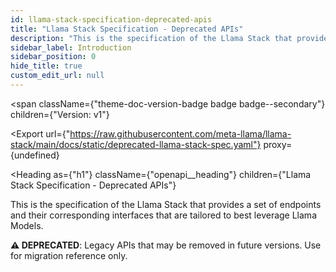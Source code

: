 ```yaml
---
id: llama-stack-specification-deprecated-apis
title: "Llama Stack Specification - Deprecated APIs"
description: "This is the specification of the Llama Stack that provides"
sidebar_label: Introduction
sidebar_position: 0
hide_title: true
custom_edit_url: null
---
```



<span
  className={"theme-doc-version-badge badge badge--secondary"}
  children={"Version: v1"}
>
</span>

<Export
  url={"https://raw.githubusercontent.com/meta-llama/llama-stack/main/docs/static/deprecated-llama-stack-spec.yaml"}
  proxy={undefined}
>
  
</Export>

<Heading
  as={"h1"}
  className={"openapi__heading"}
  children={"Llama Stack Specification - Deprecated APIs"}
>
</Heading>



This is the specification of the Llama Stack that provides
                a set of endpoints and their corresponding interfaces that are
tailored to
                best leverage Llama Models.

**⚠️ DEPRECATED**: Legacy APIs that may be removed in future versions. Use for migration reference only.


      